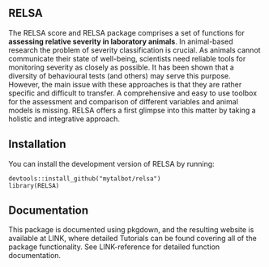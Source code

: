 
## RELSA
The RELSA score and RELSA package comprises a set of functions for **assessing relative severity in laboratory
animals**. In animal-based research the problem of severity classification is crucial. As animals cannot communicate their 
state of well-being, scientists need reliable tools for monitoring severity as closely as possible. It has been shown that 
a diversity of behavioural tests (and others) may serve this purpose. However, the main issue with these approaches is that
they are rather specific and difficult to transfer. A comprehensive and easy to use toolbox for the assessment and 
comparison of different variables and animal models is missing. RELSA offers a first glimpse into this matter by taking 
a holistic and integrative approach.

## Installation

You can install the development version of RELSA by running:

```
devtools::install_github("mytalbot/relsa")
library(RELSA)
```

## Documentation
This package is documented using pkgdown, and the resulting website is available at LINK, where detailed Tutorials can be found covering all of the package functionality.
See LINK-reference for detailed function documentation.


